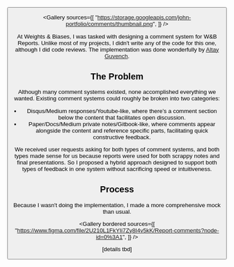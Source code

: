 
<ProjectLayout title="Interactive comments">

<ButtonGroup>
  <Button
    icon="sports_esports"
    href="https://wandb.ai/vanpelt/m1-benchmark/reports/Can-Apple-s-M1-help-you-train-models-faster-cheaper-than-NVIDIA-s-V100---VmlldzozNTkyMzg"
    text="Try it"
  />
</ButtonGroup>

<Gallery
  sources={[
    "https://storage.googleapis.com/john-portfolio/comments/thumbnail.png",
  ]}
/>

At Weights & Biases, I was tasked with designing a comment system for W&B Reports. Unlike most of my projects, I didn't write any of the code for this one, although I did code reviews. The implementation was done wonderfully by [Altay Guvench](https://github.com/altay).

## The Problem

Although many comment systems existed, none accomplished everything we wanted. Existing comment systems could roughly be broken into two categories:

- Disqus/Medium responses/Youtube-like, where there’s a comment section below the content that facilitates open discussion.
- Paper/Docs/Medium private notes/Gitbook-like, where comments appear alongside the content and reference specific parts, facilitating quick constructive feedback.

We received user requests asking for both types of comment systems, and both types made sense for us because reports were used for both scrappy notes and final presentations. So I proposed a hybrid approach designed to support both types of feedback in one system without sacrificing speed or intuitiveness.

## Process

Because I wasn't doing the implementation, I made a more comprehensive mock than usual.

<Gallery
  bordered
  sources={[
    "https://www.figma.com/file/2U210L1FkYIi7Zy8I4v5kK/Report-comments?node-id=0%3A1",
  ]}
/>

[details tbd]

</ProjectLayout>
